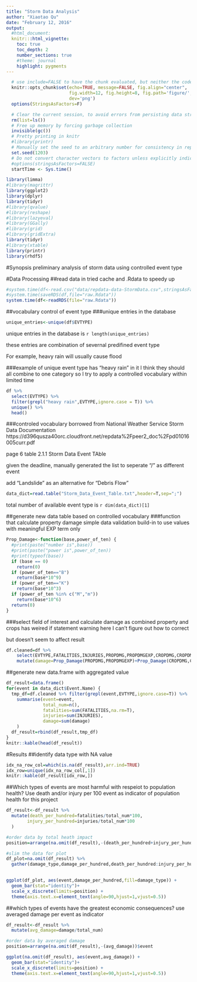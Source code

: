 ```yaml
---
title: "Storm Data Analysis"
author: "Xiaotao Qu"
date: "February 12, 2016"
output: 
  #html_document:
  knitr:::html_vignette:
    toc: true 
    toc_depth: 2
    number_sections: true
    #theme: journal
    highlight: pygments
---
```


```r
  # use include=FALSE to have the chunk evaluated, but neither the code nor its output displayed.
  knitr::opts_chunk$set(echo=TRUE, message=FALSE, fig.align="center",
                        fig.width=12, fig.height=8, fig.path='figure/',
                        dev='png')
  options(StringsAsFactors=F)
```

```r
  # Clear the current session, to avoid errors from persisting data structures
  rm(list=ls())
  # Free up memory by forcing garbage collection
  invisible(gc())
  # Pretty printing in knitr
  #library(printr)
  # Manually set the seed to an arbitrary number for consistency in reports
  set.seed(1203)
  # Do not convert character vectors to factors unless explicitly indicated
  #options(stringsAsFactors=FALSE)
  startTime <- Sys.time()
```


```r
library(limma)
#library(magrittr)
library(ggplot2)
library(dplyr)
library(tidyr)
#library(qvalue)
#library(reshape)
#library(lazyeval)
#library(GGally)
#library(grid)
#library(gridExtra)
library(tidyr)
#library(xtable)
library(printr)
library(rhdf5)
```
#Synopsis
preliminary analysis of storm data using controlled event type

#Data Processing
##read data in
tried cache and .Rdata to speedy up
```r
#system.time(df<-read.csv("data/repdata-data-StormData.csv",stringsAsFactors = F))
#system.time(saveRDS(df,file="raw.Rdata"))
system.time(df<-readRDS(file="raw.Rdata"))
```

##vocabulary control of event type
###unique entries in the database
```r
unique_entries<-unique(df$EVTYPE)
```
unique entries in the database is `r length(unique_entries)` 

these entries are combination of severnal predifined event type

For example, heavy rain will usually cause flood 

###example of unique event type has "heavy rain" in it
I think they should all combine to one category 
so I try to apply a controlled vocabulary within limited time
```r
df %>% 
  select(EVTYPE) %>% 
  filter(grepl("heavy rain",EVTYPE,ignore.case = T)) %>% 
  unique() %>%
  head()
```

###controled vocabulary borrowed from National Weather Service Storm Data Documentation
https://d396qusza40orc.cloudfront.net/repdata%2Fpeer2_doc%2Fpd01016005curr.pdf

page 6 table 2.1.1 Storm Data Event TAble 

given the deadline, manually generated the list to seperate "/" as different event 

add "Landslide" as an alternative for "Debris Flow"
```r
data_dict=read.table("Storm_Data_Event_Table.txt",header=T,sep=";")
```

total number of available event type is `r dim(data_dict)[1]`

##generate new data table based on controlled vocabulary
###function that calculate property damage
simple data validation build-in to use values with meaningful EXP term only
```r
Prop_Damage<-function(base,power_of_ten) {
  #print(paste("number is",base))
  #print(paste("power is",power_of_ten))
  #print(typeof(base))
  if (base == 0) 
    return(0)
  if (power_of_ten=="B") 
    return(base*10^9)
  if (power_of_ten=="K") 
    return(base*10^3)
  if (power_of_ten %in% c("M","m"))
    return(base*10^6)
  return(0)
}
```

###select field of interest and calculate damage as combined property and crops
has weired if statement warning here I can't figure out how to correct

but doesn't seem to affect result
```r
df.cleaned=df %>% 
    select(EVTYPE,FATALITIES,INJURIES,PROPDMG,PROPDMGEXP,CROPDMG,CROPDMGEXP) %>%
    mutate(damage=Prop_Damage(PROPDMG,PROPDMGEXP)+Prop_Damage(CROPDMG,CROPDMGEXP))

```

##generate new data.frame with aggregated value
```r
df_result=data.frame()
for(event in data_dict$Event.Name) {
  tmp_df=df.cleaned %>% filter(grepl(event,EVTYPE,ignore.case=T)) %>%
    summarise(event=event,
              total_num=n(),
              fatalities=sum(FATALITIES,na.rm=T),
              injuries=sum(INJURIES),
              damage=sum(damage)
    )
  df_result=rbind(df_result,tmp_df)
}
knitr::kable(head(df_result))
```

#Results
##identify data type with NA value
```r
idx_na_row_col=which(is.na(df_result),arr.ind=TRUE)
idx_row=unique(idx_na_row_col[,1])
knitr::kable(df_result[idx_row,])
```

##Which types of events are most harmful with respeiot to population health?
Use death and/or injury per 100 event as indicator of population health for this project 
```r
df_result<-df_result %>%
  mutate(death_per_hundred=fatalities/total_num*100,
        injury_per_hundred=injuries/total_num*100
  )

#order data by total heath impact
position=arrange(na.omit(df_result),-(death_per_hundred+injury_per_hundred))$event

#slim the data for plot
df_plot=na.omit(df_result) %>% 
  gather(damage_type,damage_per_hundred,death_per_hundred:injury_per_hundred)
  

ggplot(df_plot, aes(event,damage_per_hundred,fill=damage_type)) + 
  geom_bar(stat="identity")+
  scale_x_discrete(limits=position) +
  theme(axis.text.x=element_text(angle=90,hjust=1,vjust=0.5))
```

##which types of events have the greatest economic consequences?
use averaged damage per event as indicator
```r
df_result<-df_result %>%
  mutate(avg_damage=damage/total_num)

#order data by averaged damage
position=arrange(na.omit(df_result),-(avg_damage))$event

ggplot(na.omit(df_result), aes(event,avg_damage)) + 
  geom_bar(stat="identity")+
  scale_x_discrete(limits=position) +
  theme(axis.text.x=element_text(angle=90,hjust=1,vjust=0.5))
```


